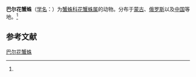 {{Speciesbox
| name = 巴尔花蟹蛛
| status = 
| status_system = 
| image = 
| genus = Xysticus
| species = baltistanus
| authority = (Caporiacco, 1935)<ref name='id14614'>{{cite web| url =http://www.bioinfo.cn/db05/BjdwSpecies.php?action=view&id=14614| title =巴尔花蟹蛛| work =《中国动物物种编目数据库》| publisher =中国科学院微生物研究所| author =中国科学院动物研究所| accessdate =2009-04-28| deadurl =yes| archiveurl =https://web.archive.org/web/20160305001001/http://www.bioinfo.cn/db05/BjdwSpecies.php?action=view&id=14614| archivedate =2016-03-05}}</ref>
}}

'''巴尔花蟹蛛'''（[[学名|学名]]：{{lang|la|''Xysticus baltistanus''}}）为[[蟹蛛科|蟹蛛科]][[花蟹蛛属|花蟹蛛属]]的动物。分布于[[蒙古|蒙古]]、[[俄罗斯|俄罗斯]]以及[[中国|中国]]等地。<ref name='id14614'/>

== 参考文献 ==
{{reflist}}

{{Wikispecies|Xysticus baltistanus}}
{{Taxonbar|from=Q2207922}}

[[Category:花蟹蛛属|巴尔花蟹蛛]]


{{蜘蛛小作品}}